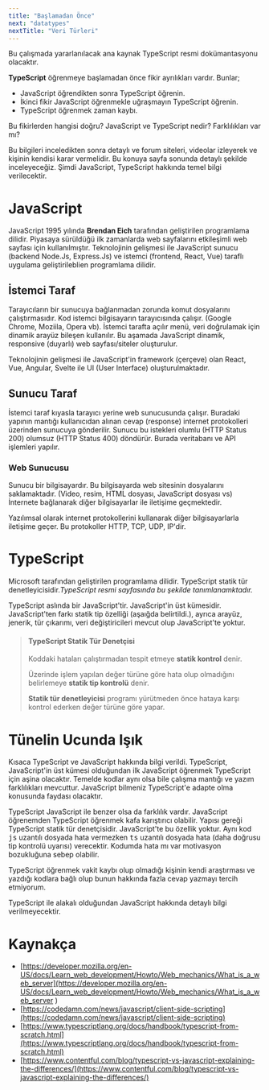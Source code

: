 ```yaml
---
title: "Başlamadan Önce"
next: "datatypes"
nextTitle: "Veri Türleri"
---
```



<ImageWithCaption
    srcWebp="/assets/welcome/welcome-cover.webp"
    srcFallBack="/assets/welcome/welcome-cover.webp"
    alt="TypeScript "
    caption="TypeScript ve JavaScript karşılaşması"
/>

<AlertBox type="info" title="Bilgi">
    Bu çalışmada yararlanılacak ana kaynak TypeScript resmi dokümantasyonu olacaktır.
</AlertBox>

**TypeScript** öğrenmeye başlamadan önce fikir ayrılıkları vardır. Bunlar;
- JavaScript öğrendikten sonra TypeScript öğrenin.
- İkinci fikir JavaScript öğrenmekle uğraşmayın TypeScript öğrenin.
- TypeScript öğrenmek zaman kaybı.

Bu fikirlerden hangisi doğru? JavaScript ve TypeScript nedir? Farklılıkları var mı?

Bu bilgileri inceledikten sonra detaylı ve forum siteleri, videolar izleyerek ve kişinin kendisi karar vermelidir. Bu konuya sayfa sonunda detaylı şekilde inceleyeceğiz. Şimdi JavaScript, TypeScript hakkında temel bilgi verilecektir.




# JavaScript
JavaScript 1995 yılında **Brendan Eich** tarafından geliştirilen programlama dilidir. Piyasaya sürüldüğü ilk zamanlarda web sayfalarını etkileşimli web sayfası için kullanılmıştır. Teknolojinin gelişmesi ile JavaScript sunucu (backend Node.Js, Express.Js) ve istemci (frontend, React, Vue) taraflı uygulama geliştirileblien programlama dilidir.

## İstemci Taraf
Tarayıcıların bir sunucuya bağlanmadan zorunda komut dosyalarını çalıştırmasıdır. Kod istemci bilgisayarın tarayıcısında çalışır. (Google Chrome, Moziila, Opera vb). İstemci tarafta açılır menü, veri doğrulamak için dinamik arayüz bileşen kullanılır. Bu aşamada JavaScript dinamik, responsive (duyarlı) web sayfası/siteler oluşturulur.


Teknolojinin gelişmesi ile JavaScript'in framework (çerçeve) olan React, Vue, Angular, Svelte ile UI (User Interface) oluşturulmaktadır.

## Sunucu Taraf
İstemci taraf kıyasla tarayıcı yerine web sunucusunda çalışır. Buradaki yapının mantığı kullanıcıdan alınan cevap (response) internet protokolleri üzerinden sunucuya gönderilir. Sunucu bu istekleri olumlu (HTTP Status 200) olumsuz (HTTP Status 400) döndürür. Burada veritabanı ve API işlemleri yapılır.

### Web Sunucusu
Sunucu bir bilgisayardır. Bu bilgisayarda web sitesinin dosyalarını saklamaktadır. (Video, resim, HTML dosyası, JavaScript dosyası vs) İnternete bağlanarak diğer bilgisayarlar ile iletişime geçmektedir.

Yazılımsal olarak internet protokollerini kullanarak diğer bilgisayarlarla iletişime geçer. Bu protokoller HTTP, TCP, UDP, IP'dir.

# TypeScript
Microsoft tarafından geliştirilen programlama dilidir. TypeScript statik tür denetleyicisidir.*TypeScript resmi sayfasında bu şekilde tanımlanamktadır.*

TypeScript aslında bir JavaScript'tir. JavaScript'in üst kümesidir. JavaScript'ten farkı statik tip özelliği (aşaığda belirtildi.), ayrıca arayüz, jenerik, tür çıkarımı, veri değiştiricileri mevcut olup JavaScript'te yoktur.

> #### TypeScript Statik Tür Denetçisi
>
> Koddaki hataları çalıştırmadan tespit etmeye **statik kontrol** denir.
>
> Üzerinde işlem yapılan değer türüne göre hata olup olmadığını belirlemeye **statik tip kontrolü** denir.
>
> **Statik tür denetleyicisi** programı yürütmeden önce hataya karşı kontrol ederken değer türüne göre yapar.

# Tünelin Ucunda Işık
Kısaca TypeScript ve JavaScript hakkında bilgi verildi. TypeScript, JavaScript'in üst kümesi olduğundan ilk JavaScript öğrenmek TypeScript için aşina olacaktır. Temelde kodlar aynı olsa bile çalışma mantığı ve yazım farklılıkları mevcuttur. JavaScript bilmeniz TypeScript'e adapte olma konusunda faydası olacaktır.

TypeScript JavaScript ile benzer olsa da farklılık vardır. JavaScript öğrenemden TypeScript öğrenmek kafa karıştırıcı olabilir. Yapısı gereği TypeScript statik tür denetçisidir. JavaScript'te bu özellik yoktur. Aynı kod <kbd>js</kbd> uzantılı dosyada hata vermezken <kbd>ts</kbd> uzantılı dosyada hata (daha doğrusu tip kontrolü uyarısı) verecektir. Kodumda hata mı var motivasyon bozukluğuna sebep olabilir.

TypeScript öğrenmek vakit kaybı olup olmadığı kişinin kendi araştırması ve yazdığı kodlara bağlı olup bunun hakkında fazla cevap yazmayı tercih etmiyorum.



<AlertBox type="warning" title="Uyarı">
    <p>TypeScript ile alakalı olduğundan JavaScript hakkında detaylı bilgi verilmeyecektir.</p>
</AlertBox>


# Kaynakça
- [https://developer.mozilla.org/en-US/docs/Learn_web_development/Howto/Web_mechanics/What_is_a_web_server](https://developer.mozilla.org/en-US/docs/Learn_web_development/Howto/Web_mechanics/What_is_a_web_server )
- [https://codedamn.com/news/javascript/client-side-scripting](https://codedamn.com/news/javascript/client-side-scripting)
- [https://www.typescriptlang.org/docs/handbook/typescript-from-scratch.html](https://www.typescriptlang.org/docs/handbook/typescript-from-scratch.html)
- [https://www.contentful.com/blog/typescript-vs-javascript-explaining-the-differences/](https://www.contentful.com/blog/typescript-vs-javascript-explaining-the-differences/)

